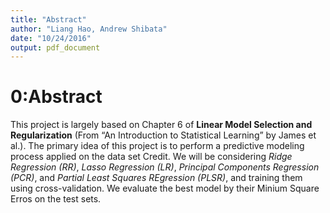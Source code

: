 ```yaml
---
title: "Abstract"
author: "Liang Hao, Andrew Shibata"
date: "10/24/2016"
output: pdf_document
---
```


# 0:Abstract

This project is largely based on Chapter 6 of **Linear Model Selection and Regularization** (From "An Introduction to Statistical Learning" by James et al.). The primary idea of this project is to perform a predictive modeling process applied on the data set Credit. We will be considering *Ridge Regression (RR)*, *Lasso Regression (LR)*, *Principal Components Regression (PCR)*, and *Partial Least Squares REgression (PLSR)*, and training them using cross-validation. We evaluate the best model by their Minium Square Erros on the test sets.


